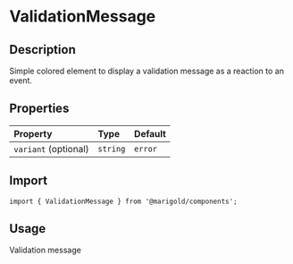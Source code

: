 
<Meta title="Components/ValidationMessage" />

# ValidationMessage

## Description

Simple colored element to display a validation message as a reaction to an event.

## Properties

| Property             | Type     | Default |
| :------------------- | :------- | :------ |
| `variant` (optional) | `string` | `error` |

## Import

```tsx
import { ValidationMessage } from '@marigold/components';
```

## Usage

<Canvas>
  <Story name="ValidationMessage">
    <div>
      <ValidationMessage>
        <Exclamation />
        Validation message
      </ValidationMessage>
    </div>
  </Story>
</Canvas>
